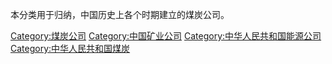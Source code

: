 本分类用于归纳，中国历史上各个时期建立的煤炭公司。

[[Category:煤炭公司|Category:煤炭公司]]
[[Category:中国矿业公司|Category:中国矿业公司]]
[[Category:中华人民共和国能源公司|Category:中华人民共和国能源公司]]
[[Category:中华人民共和国煤炭|Category:中华人民共和国煤炭]]